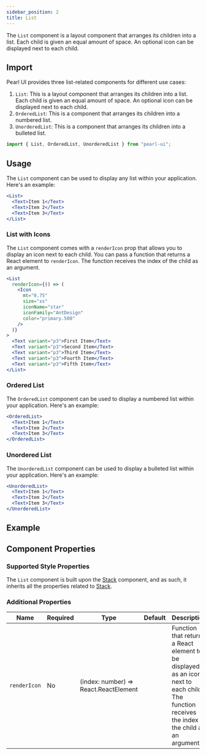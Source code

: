 ```yaml
---
sidebar_position: 2
title: List
---
```



<div style={{ display: "flex" }}>
  <SourceButton
    label="Source"
    href="https://github.com/agrawal-rohit/pearl-ui/blob/main/src/components/atoms/list/list.tsx"
  />
</div>

The `List` component is a layout component that arranges its children into a list. Each child is given an equal amount of space. An optional icon can be displayed next to each child.

## Import

Pearl UI provides three list-related components for different use cases:

1. `List`: This is a layout component that arranges its children into a list. Each child is given an equal amount of space. An optional icon can be displayed next to each child.
2. `OrderedList`: This is a component that arranges its children into a numbered list.
3. `UnorderedList`: This is a component that arranges its children into a bulleted list.

```jsx
import { List, OrderedList, UnorderedList } from "pearl-ui";
```

## Usage

The `List` component can be used to display any list within your application. Here's an example:

```jsx
<List>
  <Text>Item 1</Text>
  <Text>Item 2</Text>
  <Text>Item 3</Text>
</List>
```

### List with Icons

The `List` component comes with a `renderIcon` prop that allows you to display an icon next to each child. You can pass a function that returns a React element to `renderIcon`. The function receives the index of the child as an argument.

```jsx
<List
  renderIcon={() => (
    <Icon
      mt="0.75"
      size="xs"
      iconName="star"
      iconFamily="AntDesign"
      color="primary.500"
    />
  )}
>
  <Text variant="p3">First Item</Text>
  <Text variant="p3">Second Item</Text>
  <Text variant="p3">Third Item</Text>
  <Text variant="p3">Fourth Item</Text>
  <Text variant="p3">Fifth Item</Text>
</List>
```

### Ordered List

The `OrderedList` component can be used to display a numbered list within your application. Here's an example:

```jsx
<OrderedList>
  <Text>Item 1</Text>
  <Text>Item 2</Text>
  <Text>Item 3</Text>
</OrderedList>
```

### Unordered List

The `UnorderedList` component can be used to display a bulleted list within your application. Here's an example:

```jsx
<UnorderedList>
  <Text>Item 1</Text>
  <Text>Item 2</Text>
  <Text>Item 3</Text>
</UnorderedList>
```

## Example


<Snack snackId="@agrawal-rohit/list" />

## Component Properties

### Supported Style Properties

The `List` component is built upon the [Stack](./Stack) component, and as such, it inherits all the properties related to [Stack](./Stack).

### Additional Properties

| Name         | Required | Type                                         | Default | Description                                                                                                                                       |
| ------------ | -------- | -------------------------------------------- | ------- | ------------------------------------------------------------------------------------------------------------------------------------------------- |
| `renderIcon` | No       | <t>(index: number) => React.ReactElement</t> |         | Function that returns a React element to be displayed as an icon next to each child. The function receives the index of the child as an argument. |
